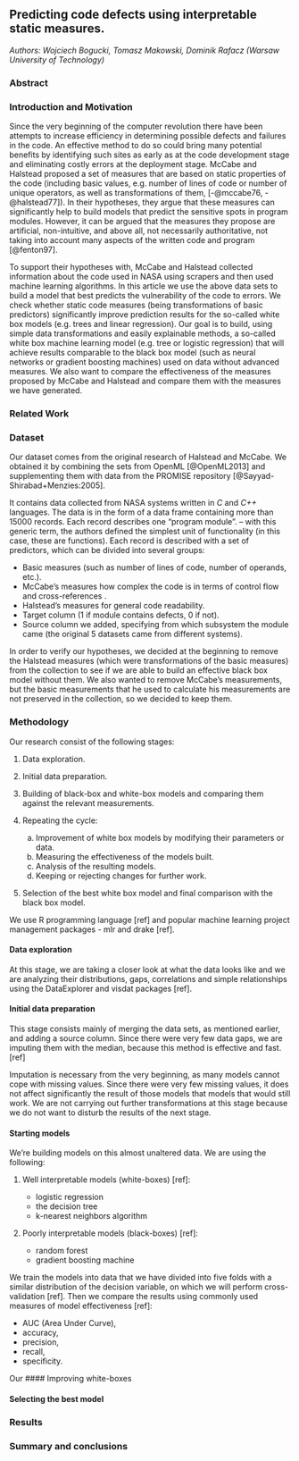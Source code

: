 ## Predicting code defects using interpretable static measures.

*Authors: Wojciech Bogucki, Tomasz Makowski, Dominik Rafacz (Warsaw University of Technology)*

### Abstract


### Introduction and Motivation

Since the very beginning of the computer revolution there have been attempts to increase efficiency in determining possible defects and failures in the code. An effective method to do so could bring many potential benefits by identifying such sites as early as at the code development stage and eliminating costly errors at the deployment stage. McCabe and Halstead proposed a set of measures that are based on static properties of the code (including basic values, e.g. number of lines of code or number of unique operators, as well as transformations of them, [-@mccabe76, -@halstead77]). In their hypotheses, they argue that these measures can significantly help to build models that predict the sensitive spots in program modules. However, it can be argued that the measures they propose are artificial, non-intuitive, and above all, not necessarily authoritative, not taking into account many aspects of the written code and program [@fenton97].

To support their hypotheses with, McCabe and Halstead collected information about the code used in NASA using scrapers and then used machine learning algorithms. In this article we use the above data sets to build a model that best predicts the vulnerability of the code to errors. We check whether static code measures (being transformations of basic predictors) significantly improve prediction results for the so-called white box models (e.g. trees and linear regression). Our goal is to build, using simple data transformations and easily explainable methods, a so-called white box machine learning model (e.g. tree or logistic regression) that will achieve results comparable to the black box model (such as neural networks or gradient boosting machines) used on data without advanced measures. We also want to compare the effectiveness of the measures proposed by McCabe and Halstead and compare them with the measures we have generated.

### Related Work

### Dataset

Our dataset comes from the original research of Halstead and McCabe. We obtained it by combining the sets from OpenML [@OpenML2013] and supplementing them with data from the PROMISE repository [@Sayyad-Shirabad+Menzies:2005].

It contains data collected from NASA systems written in *C* and *C++* languages. The data is in the form of a data frame containing more than 15000 records. Each record describes one "program module". -- with this generic term, the authors defined the simplest unit of functionality (in this case, these are functions). Each record is described with a set of predictors, which can be divided into several groups:

* Basic measures (such as number of lines of code, number of operands, etc.).
* McCabe's measures how complex the code is in terms of control flow and cross-references .
* Halstead's measures for general code readability.
* Target column (1 if module contains defects, 0 if not).
* Source column we added, specifying from which subsystem the module came (the original 5 datasets came from different systems).

In order to verify our hypotheses, we decided at the beginning to remove the Halstead measures (which were transformations of the basic measures) from the collection to see if we are able to build an effective black box model without them. We also wanted to remove McCabe's measurements, but the basic measurements that he used to calculate his measurements are not preserved in the collection, so we decided to keep them.

### Methodology

Our research consist of the following stages:

1. Data exploration.
2. Initial data preparation.
3. Building of black-box and white-box models and comparing them against the relevant measurements.
4. Repeating the cycle:
   
   (a) Improvement of white box models by modifying their parameters or data.  
   (b) Measuring the effectiveness of the models built.
   (c) Analysis of the resulting models.
   (d) Keeping or rejecting changes for further work.
   
5. Selection of the best white box model and final comparison with the black box model.

We use R programming language [ref] and popular machine learning project management packages - mlr and drake [ref]. 

#### Data exploration

At this stage, we are taking a closer look at what the data looks like and we are analyzing their distributions, gaps, correlations and simple relationships using the DataExplorer and visdat packages [ref].

#### Initial data preparation

This stage consists mainly of merging the data sets, as mentioned earlier, and adding a source column. Since there were very few data gaps, we are imputing them with the median, because this method is effective and fast. [ref]

Imputation is necessary from the very beginning, as many models cannot cope with missing values. Since there were very few missing values, it does not affect significantly the result of those models that models that would still work. We are not carrying out further transformations at this stage because we do not want to disturb the results of the next stage.

#### Starting models

We're building models on this almost unaltered data. We are using the following:

1. Well interpretable models (white-boxes) [ref]:

   * logistic regression
   * the decision tree
   * k-nearest neighbors algorithm
   
2. Poorly interpretable models (black-boxes) [ref]:

   * random forest
   * gradient boosting machine

We train the models into data that we have divided into five folds with a similar distribution of the decision variable, on which we will perform cross-validation [ref]. Then we compare the results using commonly used measures of model effectiveness [ref]:

* AUC (Area Under Curve),
* accuracy,
* precision,
* recall,
* specificity.

Our 
#### Improving white-boxes

#### Selecting the best model

### Results


### Summary and conclusions